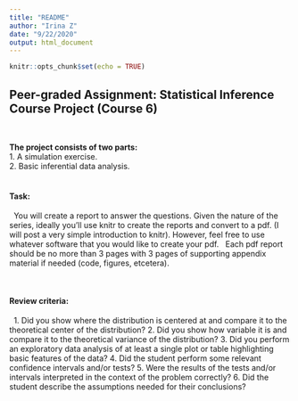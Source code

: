 ```yaml
---
title: "README"
author: "Irina Z"
date: "9/22/2020"
output: html_document
---
```


```r
knitr::opts_chunk$set(echo = TRUE)
```

## Peer-graded Assignment: Statistical Inference Course Project (Course 6)
\  

**The project consists of two parts:**  
1. A simulation exercise.  
2. Basic inferential data analysis.  
\  

#### Task:
\  
You will create a report to answer the questions. Given the nature of the series, ideally you'll use knitr to create the reports and convert to a pdf. (I will post a very simple introduction to knitr). However, feel free to use whatever software that you would like to create your pdf.
\  
Each pdf report should be no more than 3 pages with 3 pages of supporting appendix material if needed (code, figures, etcetera).


\  

#### Review criteria:  
\  
1. Did you show where the distribution is centered at and compare it to the theoretical center of the distribution?
2. Did you show how variable it is and compare it to the theoretical variance of the distribution?
3. Did you perform an exploratory data analysis of at least a single plot or table highlighting basic features of the data?
4. Did the student perform some relevant confidence intervals and/or tests?
5. Were the results of the tests and/or intervals interpreted in the context of the problem correctly?
6. Did the student describe the assumptions needed for their conclusions?
